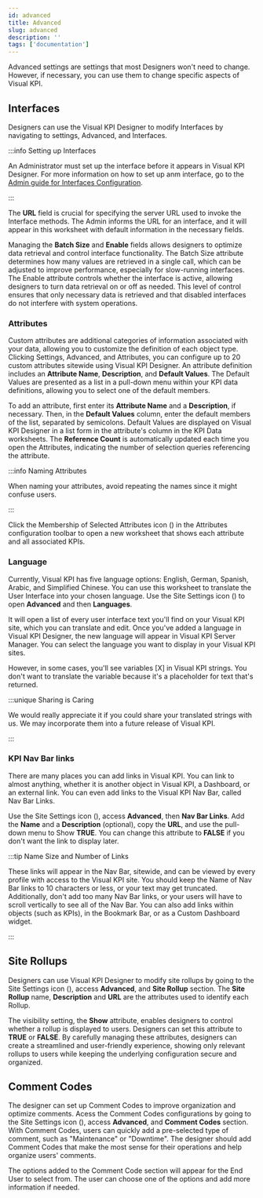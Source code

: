 ```yaml
---
id: advanced
title: Advanced
slug: advanced
description: ''
tags: ['documentation']
---
```



Advanced settings are settings that most Designers won't need to change. However, if necessary, you can use them to change specific aspects of Visual KPI.

## Interfaces

Designers can use the Visual KPI Designer to modify Interfaces by navigating to settings, Advanced, and Interfaces.

:::info Setting up Interfaces

An Administrator must set up the interface before it appears in Visual KPI Designer. For more information on how to set up anm interface, go to the [Admin guide for Interfaces Configuration](/docs/setup-and-administration/interfaces/configuration).

:::

The **URL** field is crucial for specifying the server URL used to invoke the Interface methods. The Admin informs the URL for an interface, and it will appear in this worksheet with default information in the necessary fields.

Managing the **Batch Size** and **Enable** fields allows designers to optimize data retrieval and control interface functionality. The Batch Size attribute determines how many values are retrieved in a single call, which can be adjusted to improve performance, especially for slow-running interfaces. The Enable attribute controls whether the interface is active, allowing designers to turn data retrieval on or off as needed. This level of control ensures that only necessary data is retrieved and that disabled interfaces do not interfere with system operations.

### Attributes

Custom attributes are additional categories of information associated with your data, allowing you to customize the definition of each object type. Clicking Settings, Advanced, and Attributes, you can configure up to 20 custom attributes sitewide using Visual KPI Designer. An attribute definition includes an **Attribute Name**, **Description**, and **Default Values**. The Default Values are presented as a list in a pull-down menu within your KPI data definitions, allowing you to select one of the default members.

<StylizedImage
  imgURL="img/site-settings/attributes-worksheet.png"
  alt="Attributes Worksheet"
/>

To add an attribute, first enter its **Attribute Name** and a **Description**, if necessary. Then, in the **Default Values** column, enter the default members of the list, separated by semicolons. Default Values are displayed on Visual KPI Designer in a list form in the attribute's column in the KPI Data worksheets. The **Reference Count** is automatically updated each time you open the Attributes, indicating the number of selection queries referencing the attribute.


:::info Naming Attributes

When naming your attributes, avoid repeating the names since it might confuse users.

:::

Click the Membership of Selected Attributes icon (<PngFont name='membership28' />) in the Attributes configuration toolbar to open a new worksheet that shows each attribute and all associated KPIs.

<StylizedImage
  imgURL="img/site-settings/attributesmembership-worksheet.png"
  alt="Attributes Membreship Worksheet"
/>

### Language

Currently, Visual KPI has five language options: English, German, Spanish, Arabic, and Simplified Chinese. You can use this worksheet to translate the User Interface into your chosen language. Use the Site Settings icon (<PngFont name='options28' />) to open **Advanced** and then **Languages**.

<StylizedImage
  imgURL="img/site-settings/language-worksheet.png"
  alt="Language Worksheet"
/>

It will open a list of every user interface text you'll find on your Visual KPI site, which you can translate and edit. Once you've added a language in Visual KPI Designer, the new language will appear in Visual KPI Server Manager. You can select the language you want to display in your Visual KPI sites. 

However, in some cases, you'll see variables [X] in Visual KPI strings. You don't want to translate the variable because it's a placeholder for text that's returned.

:::unique Sharing is Caring

We would really appreciate it if you could share your translated strings with us. We may incorporate them into a future release of Visual KPI.

:::

### KPI Nav Bar links

There are many places you can add links in Visual KPI. You can link to almost anything, whether it is another object in Visual KPI, a Dashboard, or an external link. You can even add links to the Visual KPI Nav Bar, called Nav Bar Links.

<StylizedImage
  imgURL="img/site-settings/navlink-enduser.png"
  alt="Nav Bar Link End User View"
/>

Use the Site Settings icon (<PngFont name='options28' />), access **Advanced**, then **Nav Bar Links**. Add the **Name** and a **Description** (optional), copy the **URL**, and use the pull-down menu to Show **TRUE**. You can change this attribute to **FALSE** if you don't want the link to display later.

<StylizedImage
  imgURL="img/site-settings/navlink-worksheet.png"
  alt="Nav Bar Link Worksheet"
/>

:::tip Name Size and Number of Links

These links will appear in the Nav Bar, sitewide, and can be viewed by every profile with access to the Visual KPI site. You should keep the Name of Nav Bar links to 10 characters or less, or your text may get truncated. Additionally, don't add too many Nav Bar links, or your users will have to scroll vertically to see all of the Nav Bar. You can also add links within objects (such as KPIs), in the Bookmark Bar, or as a Custom Dashboard widget.

:::

## Site Rollups

Designers can use Visual KPI Designer to modify site rollups by going to the Site Settings icon (<PngFont name='options28' />), access **Advanced**, and **Site Rollup** section. The **Site Rollup** name, **Description** and **URL** are the attributes used to identify each Rollup.

The visibility setting, the **Show** attribute, enables designers to control whether a rollup is displayed to users. Designers can set this attribute to **TRUE** or **FALSE**. By carefully managing these attributes, designers can create a streamlined and user-friendly experience, showing only relevant rollups to users while keeping the underlying configuration secure and organized.

## Comment Codes

The designer can set up Comment Codes to improve organization and optimize comments. Acess the Comment Codes configurations by going to the Site Settings icon (<PngFont name='options28' />), access **Advanced**, and **Comment Codes** section. With Comment Codes, users can quickly add a pre-selected type of comment, such as "Maintenance" or "Downtime". The designer should add Comment Codes that make the most sense for their operations and help organize users' comments.

<StylizedImage
  imgURL="img/designer/advanced-settings-comment-codes.png"
  alt="Comment Codes Example"
/>

The options added to the Comment Code section will appear for the End User to select from. The user can choose one of the options and add more information if needed.